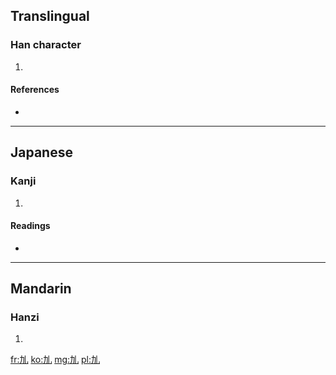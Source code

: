 ==Translingual==

===Han character===
{{Han char|rn=19|rad=力|as=01|sn=3|four=|canj=大尸山 (KSU)}}

# {{defn|Han|sort=力01}}

====References====
* {{Han ref|kx=0146.070|dkj=02289|dj=0328.010|hdz=10365.020|uh=529C|ud=21148}}

----

==Japanese==

===Kanji===
{{ja-kanji|grade=|rs=力01}}

# {{defn|Japanese|sort=力01}}

====Readings====
* {{ja-readings|on=[[あつ]] (atsu), [[えち]] (echi)|kun=[[つよい]] (tsuyoi)}}

----

==Mandarin==

===Hanzi===
{{cmn-hanzi|pin=[[yā]] ([[ya1]])|wg=ya<sup>1</sup>}}

# {{defn|Mandarin|sort=力01}}

[[fr:劜]]
[[ko:劜]]
[[mg:劜]]
[[pl:劜]]